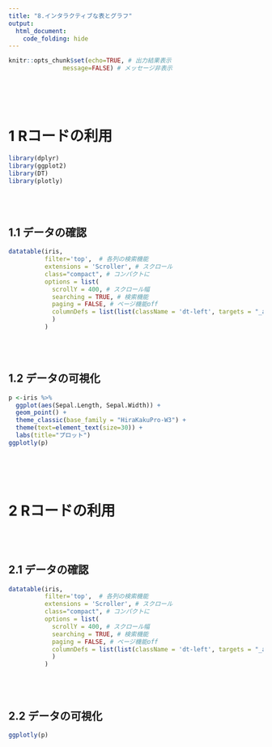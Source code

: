 ```yaml
---
title: "8.インタラクティブな表とグラフ"
output: 
  html_document:
    code_folding: hide
---
```


```r
knitr::opts_chunk$set(echo=TRUE, # 出力結果表示
               message=FALSE) # メッセージ非表示
```

<br><br><br>

# 1 Rコードの利用

```r
library(dplyr)
library(ggplot2)
library(DT)
library(plotly)
```

<br><br>

## 1.1 データの確認
```r
datatable(iris,
          filter='top',  # 各列の検索機能
          extensions = 'Scroller', # スクロール
          class="compact", # コンパクトに
          options = list(
            scrollY = 400, # スクロール幅
            searching = TRUE, # 検索機能
            paging = FALSE, # ページ機能off
            columnDefs = list(list(className = 'dt-left', targets = "_all")) # 左寄せd
            )
          )
```

<br><br>

## 1.2 データの可視化

```r
p <-iris %>%
  ggplot(aes(Sepal.Length, Sepal.Width)) +
  geom_point() +
  theme_classic(base_family = "HiraKakuPro-W3") +
  theme(text=element_text(size=30)) +
  labs(title="プロット")
ggplotly(p)
```

<br><br><br>

# 2 Rコードの利用{.tabset}

<br><br>

## 2.1 データの確認
```r
datatable(iris,
          filter='top',  # 各列の検索機能
          extensions = 'Scroller', # スクロール
          class="compact", # コンパクトに
          options = list(
            scrollY = 400, # スクロール幅
            searching = TRUE, # 検索機能
            paging = FALSE, # ページ機能off
            columnDefs = list(list(className = 'dt-left', targets = "_all")) # 左寄せd
            )
          )
```

<br><br>

## 2.2 データの可視化

```r
ggplotly(p)
```


